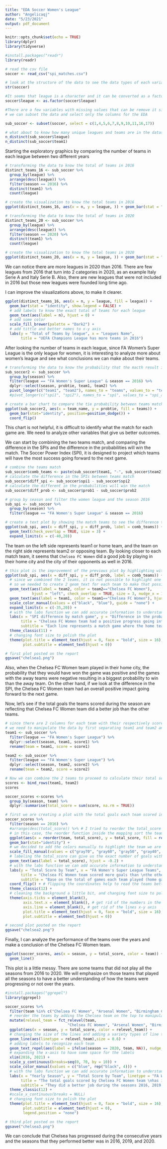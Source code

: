 ```yaml
---
title: "EDA Soccer Women's League"
author: "Angelicaqj"
date: "5/23/2021"
output: pdf_document
---
```


```r
knitr::opts_chunk$set(echo = TRUE)
library(dplyr)
library(tidyverse)
```


```r
#install.packages("readr")
library(readr)

# read the csv file
soccer <- read_csv("spi_matches.csv")

# look at the structure of the data to see the data types of each variable if they are correct
str(soccer)

#It seems that league is a character and it can be converted as a factor
soccer$league <- as.factor(soccer$league)

#There are a few variables with missing values that can be remove it since they will not be part of the EDA and with this in mind, 
# we can subset the data and select only the columns for the EDA

sub_soccer <- subset(soccer, select = c(1,4,5,6,7,8,9,10,11,16,17))

# what about to know how many unique leagues and teams are in the dataset?
n_distinct(sub_soccer$league)
n_distinct(sub_soccer$team1)
```

Starting the exploratory graphics by comparing the number of teams in each league between two different years

```r
# transforming the data to know the total of teams in 2016
distinct_teams_16 <- sub_soccer %>% 
  group_by(league) %>% 
  arrange(desc(league)) %>% 
  filter(season == 2016) %>% 
  distinct(team1) %>% 
  count(league)

# create the visualization to know the total teams in 2016
ggplot(distinct_teams_16, aes(x = n, y = league, )) + geom_bar(stat = "identity")

# transforming the data to know the total of teams in 2020
distinct_teams_20 <- sub_soccer %>% 
  group_by(league) %>% 
  arrange(desc(league)) %>% 
  filter(season == 2020) %>% 
  distinct(team1) %>% 
  count(league)

# create the visualization to know the total teams in 2020 
ggplot(distinct_teams_20, aes(x = n, y = league, )) + geom_bar(stat = "identity")
```

We can notice there are more leagues in 2020 than 2016. There are few leagues from 2016 that turn into 2 categories in 2020, as an example Italy Serie A and Italy Serie B. Also, there are new leagues that were not included in 2016 but those new leagues were founded long time ago.

I can improve the visualizations above, to make it clearer.

```r
ggplot(distinct_teams_16, aes(x = n, y = league, fill = league)) + 
  geom_bar(stat = "identity", show.legend = FALSE) +
  # add labels to know the exact total of teams for each league
  geom_text(aes(label = n), hjust = 0) +
  # add some color 
  scale_fill_brewer(palette = "Dark2") + 
  # add tittle and better names to x-y axis
  labs(y = "Total of Teams by league", x = "Leagues Name", 
       title = "UEFA Champions League has more teams in 2016")

```

After looking the number of teams in each league, since FA Women's Super League is the only league for women, it is interesting to analyze more about women's league and see what conclusions we can make about their teams.

```r
# transforming the data to know the probability that the macth result in a tie
sub_soccer2 <- sub_soccer %>% 
  group_by(season) %>% 
  filter(league == "FA Women's Super League" & season == 2016) %>% 
  dplyr::select(season, probtie, team1, team2) %>% 
  pivot_longer(c("team1", "team2"), names_to = "teams", values_to = "team_name")
  #pivot_longer(c("spi1", "spi2"), names_to = "spi", values_to = "spi_avg")

# create a bar chart to compare the tie probability between teams match
ggplot(sub_soccer2, aes(x = team_name, y = probtie, fill = teams)) + 
  geom_bar(stat="identity", position=position_dodge()) + 
  coord_flip()
```

This chart is not helpful, it is difficult to identify what the match for each game are. We need to analyze other variables that give us better outcomes. 

We can start by combining the two teams match, and comparing the difference in the SPIs and the difference in the probabilities will win the match. The Soccer Power Index (SPI), it is designed to project which teams will have the most success going forward to the next game.

```r
# combine the teams match
sub_soccer$comb_teams <- paste(sub_soccer$team1, "-", sub_soccer$team2)
# calculate the difference in the SPIs between teams match
sub_soccer$diff_spi <- sub_soccer$spi1 - sub_soccer$spi2
# calculate the different in the probabilities will win the match
sub_soccer$diff_prob <- sub_soccer$prob1 - sub_soccer$prob2

# group by season and filter the women league and the season 2016
sub_spi <- sub_soccer %>% 
  group_by(season) %>% 
  filter(league == "FA Women's Super League" & season == 2016)

# create a text plot by showing the match teams to see the difference they have between SPIs and their probabilities to win
ggplot(sub_spi, aes(x = diff_spi, y = diff_prob, label = comb_teams)) + 
  geom_text(check_overlap = TRUE, size = 3) +
  expand_limits(x = c(-40,20))
```

The team on the left side represents team1 or home team, and the team on the right side represents team2 or opposing team. By looking closer to each match team, it seems that `Chelsea FC Women` did a good job by playing in their home city and the city of their opponents as well in 2016.

```r
# this plot is the improvement of the previous plot by highlighting with blue color the team we are interested in
ggplot(sub_spi, aes(x = diff_spi, y = diff_prob, label = comb_teams)) + 
  # since we combined the 2 teams, it is not possible to highlight one of the teams 
  # so we needed to create 2 geom_text for each team to make that possible
  geom_text(aes(label = team2, color = team2=="Chelsea FC Women"), 
            hjust = "left", check_overlap = TRUE, size = 3, nudge_x = 1.5) + 
  geom_text(aes(label = team1, color = team1=="Chelsea FC Women"), hjust = "right", check_overlap = TRUE, size = 3) +
  scale_color_manual(values = c("black", "blue"), guide = "none") +
  expand_limits(x = c(-35,20)) +
  # with the labs function we can add accurate information to understand the graph better
  labs(x = "SPI difference by match game", y = "Difference in the probabilities to win the match", 
       title = "Chelsea FC Women team had a positive progress going into \n each next game in season 2016", 
       subtitle = "Each line represents a match game where the home team is on the left side of the line.") +
  theme_classic(11) + 
  # changing font size to polish the plot 
  theme(plot.title = element_text(hjust = 0, face = "bold", size = 16),
        plot.subtitle = element_text(hjust = 0))

# first plot posted on the report
ggsave("chelsea1.png")
```

Also, when the Chelsea FC Women team played in their home city, the probability that they would have won the game was positive and the games with the away teams were negative resulting in a biggest probability to win than the away team. On the other hand, if we look at the difference in the SPI, the Chelsea FC Women team had an overall positive impact going forward to the next game.

Now, let's see if the total goals the teams scored during the season are reflecting that Chelsea FC Women team did a better job than the other teams.

```r
# since there are 2 columns for each team with their respectively scores, 
# we need to manipulate the data by first separating team1 and team2 and adding their scores
team1 <- sub_soccer %>% 
  filter(league == "FA Women's Super League") %>% 
  dplyr::select(season, team1, score1) %>% 
  rename(team = team1, score = score1)

team2 <- sub_soccer %>% 
  filter(league == "FA Women's Super League") %>% 
  dplyr::select(season, team2, score2) %>% 
  rename(team = team2, score = score2)

# Now we can combine the 2 teams to proceed to calculate their total scores
scores <- bind_rows(team1, team2)
scores

soccer_scores <-scores %>% 
  group_by(season, team) %>% 
  dplyr::summarise(total_score = sum(score, na.rm = TRUE))

# first we are creating a plot with the total goals each team scored in 2016
soccer_scores %>% 
  filter(season == 2016) %>% 
  #arrange(desc(total_score)) %>% # I tried to reorder the total_score but it didn't work in ggplot
  # in this case, the reorder function inside the mapping sort the team by total_score
  ggplot(aes(x = reorder(team, total_score), y = total_score, fill = reorder(team, total_score))) + 
  geom_bar(stat="identity") + 
  # we decided to add the colors manually to highlight the team we are analyzing
  scale_fill_manual(values = c("gray70", "gray60", "gray50", "gray40", "gray30","gray20","blue"), guide = "none") +
  # labeling the total_score can give us the exact number of goals without guessing 
  geom_text(aes(label = total_score), hjust = -0.2) +
  # with the labs function we can add accurate information to understand the graph better
  labs(y = "Total Score by Team", x = "FA Women's Super League Teams", 
       title = "Chelsea FC Women team scored more goals than \nthe other teams in season 2016", 
       subtitle = "Base on the total of games each team played (home games \nand away games)") +
  coord_flip() + # flipping the coordinates help to read the teams better
  theme_classic(12) + 
  # cleaning the background a little bit, and changing font size to polish the plot 
  theme(axis.ticks = element_blank(),
        axis.text.x = element_blank(), # get rid of the numbers in the x axis
        axis.line = element_blank(), # get rid of the lines x-y axis
        plot.title = element_text(hjust = 0, face = "bold", size = 16),
        plot.subtitle = element_text(hjust = 0))

# second plot posted on the report
ggsave("chelsea2.png")
```

Finally, I can analyze the performance of the teams over the years and make a conclusion of the Chelsea FC Women team.

```r
ggplot(soccer_scores, aes(x = season, y = total_score, color = team)) + 
  geom_line() 
```

This plot is a little messy. There are some teams that did not play all the seasons from 2016 to 2020. We will emphasize on those teams that played all the seasons to have a better understanding of how the teams were progressing or not over the years.

```r
#install.packages("ggrepel")
library(ggrepel)

soccer_scores %>% 
  filter(team %in% c("Chelsea FC Women", "Arsenal Women", "Birmingham City","Manchester City Women", "Reading")) %>% 
  # reorder the teams by adding the Chelsea team on the top to manipulate better the graph
  mutate(relevel_team = fct_relevel(team, 
                            "Chelsea FC Women", "Arsenal Women", "Birmingham City","Manchester City Women", "Reading")) %>% 
  ggplot(aes(x = season, y = total_score, color = relevel_team)) + 
  # changing the size of the lines and adding a variety types of line to differentiate the teams
  geom_line(aes(linetype = relevel_team),size = 0.6) +
  # adding labels to recognize each team
  geom_text_repel(aes(label = ifelse(season == 2020, team, NA)), nudge_x = 2, nudge_y = -1, na.rm = TRUE) +
  # expanding the x-axis to have some space for the labels
  xlim(2016, 2021) +
  scale_y_continuous(breaks=seq(0, 70, by = 10)) +
  scale_color_manual(values = c("blue", rep("black", 4))) +
  # with the labs function we can add accurate information to understand the graph better
  labs(x = "Yearly Season", y = "Total Score by Team", linetype = "FA Women's Super League \nTeams",
       title = "The total goals scored by Chelsea FC Women team \nhas increased over the years", 
       subtitle = "They did a better job during the seasons 2016, 2019, and 2020.") +
  theme_classic(12) + 
  #scale_x_continuous(breaks = NULL)
  # changing font size to polish the plot 
  theme(plot.title = element_text(hjust = 0, face = "bold", size = 16),
        plot.subtitle = element_text(hjust = 0),
        legend.position = "none")

# third plot posted on the report
ggsave("chelsea3.png")

```

We can conclude that Chelsea has progressed during the consecutive years and the seasons that they performed better was in 2016, 2019, and 2020.


